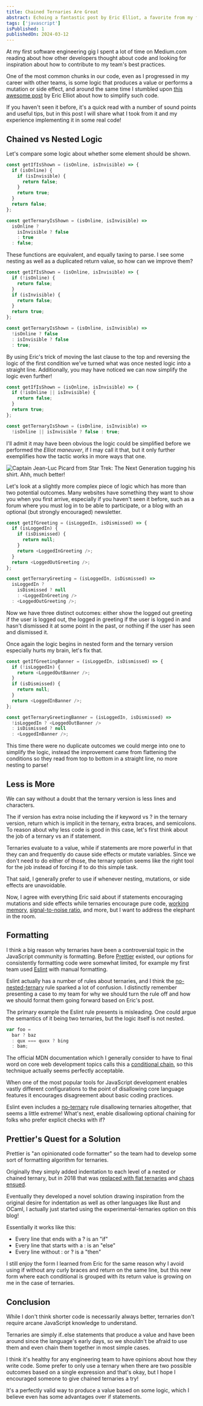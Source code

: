 ```yaml
---
title: Chained Ternaries Are Great
abstract: Echoing a fantastic post by Eric Elliot, a favorite from my formative years as a developer in 2018, in this post we explore the case for "chained" ternaries which flips the concept of "nested" ternaries on it's head.
tags: ['javascript']
isPublished: 1
publishedOn: 2024-03-12
---
```


At my first software engineering gig I spent a lot of time on Medium.com reading about how other developers thought about code and looking for inspiration about how to contribute to my team's best practices.

One of the most common chunks in our code, even as I progressed in my career with other teams, is some logic that produces a value or performs a mutation or side effect, and around the same time I stumbled upon [this awesome post](https://medium.com/javascript-scene/nested-ternaries-are-great-361bddd0f340) by Eric Elliot about how to simplify such code.

If you haven't seen it before, it's a quick read with a number of sound points and useful tips, but in this post I will share what I took from it and my experience implementing it in some real code!

## Chained vs Nested Logic

Let's compare some logic about whether some element should be shown.

```js
const getIfIsShown = (isOnline, isInvisible) => {
  if (isOnline) {
    if (isInvisible) {
      return false;
    }
    return true;
  }
  return false;
};

const getTernaryIsShown = (isOnline, isInvisible) =>
  isOnline ?
    isInvisible ? false
    : true
  : false;
```

These functions are equivalent, and equally taxing to parse. I see some nesting as well as a duplicated return value, so how can we improve them?

```js
const getIfIsShown = (isOnline, isInvisible) => {
  if (!isOnline) {
    return false;
  }
  if (isInvisible) {
    return false;
  }
  return true;
};

const getTernaryIsShown = (isOnline, isInvisible) =>
  !isOnline ? false
  : isInvisible ? false
  : true;
```

By using Eric's trick of moving the last clause to the top and reversing the logic of the first condition we've turned what was once nested logic into a straight line. Additionally, you may have noticed we can now simplify the logic even further!

```js
const getIfIsShown = (isOnline, isInvisible) => {
  if (!isOnline || isInvisible) {
    return false;
  }
  return true;
};

const getTernaryIsShown = (isOnline, isInvisible) =>
  !isOnline || isInvisible ? false : true;
```

I'll admit it may have been obvious the logic could be simplified before we performed the _Elliot maneuver_, if I may call it that, but it only further exemplifies how the tactic works in more ways that one.

<img
  src="/picard_maneuver.gif"
  alt="Captain Jean-Luc Picard from Star Trek: The Next Generation tugging his shirt. Ahh, much better!"
/>

Let's look at a slightly more complex piece of logic which has more than two potential outcomes. Many websites have something they want to show you when you first arrive, especially if you haven't seen it before, such as a forum where you must log in to be able to participate, or a blog with an optional (but strongly encouraged) newsletter.

```js
const getIfGreeting = (isLoggedIn, isDismissed) => {
  if (isLoggedIn) {
    if (isDismissed) {
      return null;
    }
    return <LoggedInGreeting />;
  }
  return <LoggedOutGreeting />;
};

const getTernaryGreeting = (isLoggedIn, isDismissed) =>
  isLoggedIn ?
    isDismissed ? null
    : <LoggedInGreeting />
  : <LoggedOutGreeting />;
```

Now we have three distinct outcomes: either show the logged out greeting if the user is logged out, the logged in greeting if the user is logged in and hasn't dismissed it at some point in the past, or nothing if the user has seen and dismissed it.

Once again the logic begins in nested form and the ternary version especially hurts my brain, let's fix that.

```js
const getIfGreetingBanner = (isLoggedIn, isDismissed) => {
  if (!isLoggedIn) {
    return <LoggedOutBanner />;
  }
  if (isDismissed) {
    return null;
  }
  return <LoggedInBanner />;
};

const getTernaryGreetingBanner = (isLoggedIn, isDismissed) =>
  !isLoggedIn ? <LoggedOutBanner />
  : isDismissed ? null
  : <LoggedInBanner />;
```

This time there were no duplicate outcomes we could merge into one to simplify the logic, instead the improvement came from flattening the conditions so they read from top to bottom in a straight line, no more nesting to parse!

## Less is More

We can say without a doubt that the ternary version is less lines and characters.

The <InlineCode>if</InlineCode> version has extra noise including the <InlineCode>if</InlineCode> keyword vs <InlineCode>?</InlineCode> in the ternary version, <InlineCode>return</InlineCode> which is implicit in the ternary, extra braces, and semicolons. To reason about why less code is good in this case, let's first think about the job of a ternary vs an if statement.

Ternaries evaluate to a value, while if statements are more powerful in that they can and frequently do cause side effects or mutate variables. Since we don't need to do either of those, the ternary option seems like the right tool for the job instead of forcing <InlineCode>if</InlineCode> to do this simple task.

That said, I generally prefer to use <InlineCode>if</InlineCode> whenever nesting, mutations, or side effects are unavoidable.

Now, I agree with everything Eric said about if statements encouraging mutations and side effects while ternaries encourage pure code, [working memory](https://en.wikipedia.org/wiki/Working_memory), [signal-to-noise ratio](https://en.wikipedia.org/wiki/Signal-to-noise_ratio), and more, but I want to address the elephant in the room.

## Formatting

I think a big reason why ternaries have been a controversial topic in the JavaScript community is formatting. Before [Prettier](https://prettier.io/) existed, our options for consistently formatting code were somewhat limited, for example my first team used [Eslint](https://eslint.org/) with manual formatting.

Eslint actually has a number of rules about ternaries, and I think the [no-nested-ternary](https://eslint.org/docs/latest/rules/no-nested-ternary) rule sparked a lot of confusion. I distinctly remember presenting a case to my team for why we should turn the rule off and how we should format them going forward based on Eric's post.

The primary example the Eslint rule presents is misleading. One could argue the semantics of it being two ternaries, but the logic itself is not nested.

```js
var foo =
  bar ? baz
  : qux === quxx ? bing
  : bam;
```

The official MDN documentation which I generally consider to have to final word on core web development topics calls this a [conditional chain](https://developer.mozilla.org/en-US/docs/Web/JavaScript/Reference/Operators/Conditional_operator#conditional_chains), so this technique actually seems perfectly acceptable.

When one of the most popular tools for JavaScript development enables vastly different configurations to the point of disallowing core language features it encourages disagreement about basic coding practices.

Eslint even includes a [no-ternary](https://eslint.org/docs/latest/rules/no-ternary) rule disallowing ternaries altogether, that seems a little extreme! What's next, enable disallowing optional chaining for folks who prefer explicit checks with <InlineCode>if</InlineCode>?

## Prettier's Quest for a Solution

Prettier is "an opinionated code formatter" so the team had to develop some sort of formatting algorithm for ternaries.

Originally they simply added indentation to each level of a nested or chained ternary, but in 2018 that was [replaced with flat ternaries](https://github.com/prettier/prettier/pull/5039) and [chaos ensued](https://github.com/prettier/prettier/issues/5814).

Eventually they developed a novel solution drawing inspiration from the original desire for indentation as well as other languages like Rust and OCaml, I actually just started using the <InlineCode>experimental-ternaries</InlineCode> option on this blog!

Essentially it works like this:

- Every line that ends with a <InlineCode>?</InlineCode> is an "if"
- Every line that starts with a <InlineCode>:</InlineCode> is an "else"
- Every line without <InlineCode>:</InlineCode> or <InlineCode>?</InlineCode> is a "then"

I still enjoy the form I learned from Eric for the same reason why I avoid using <InlineCode>if</InlineCode> without any curly braces and <InlineCode>return</InlineCode> on the same line, but this new form where each conditional is grouped with its return value is growing on me in the case of ternaries.

## Conclusion

While I don't think shorter code is necessarily always better, ternaries don't require arcane JavaScript knowledge to understand.

Ternaries are simply <InlineCode>if..else</InlineCode> statements that produce a value and have been around since the language's early days, so we shouldn't be afraid to use them and even chain them together in most simple cases.

I think it's healthy for any engineering team to have opinions about how they write code. Some prefer to only use a ternary when there are two possible outcomes based on a single expression and that's okay, but I hope I encouraged someone to give chained ternaries a try!

It's a perfectly valid way to produce a value based on some logic, which I believe even has some advantages over <InlineCode>if</InlineCode> statements.
